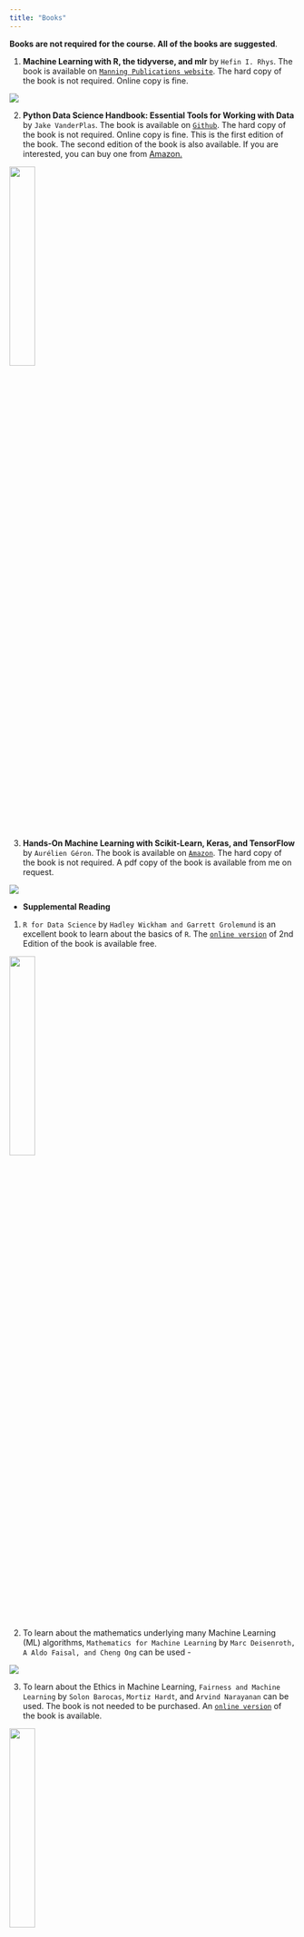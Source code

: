 ```yaml
---
title: "Books"
---
```


**Books are not required for the course. All of the books are suggested**. 

1. **Machine Learning with R, the tidyverse, and mlr** by `Hefin I. Rhys`.
The book is available on [`Manning Publications website`](https://www.manning.com/books/machine-learning-with-r-the-tidyverse-and-mlr). The hard copy of the book is not required. Online copy is fine. 

![](images/mlr.jpg){fig-align="center"}


2. **Python Data Science Handbook: Essential Tools for Working with Data** by `Jake VanderPlas`. The book is available on [`Github`](https://jakevdp.github.io/PythonDataScienceHandbook/). The hard copy of the book is not required. Online copy is fine. This is the first edition of the book. The second edition of the book is also available. If you are interested, you can buy one from [Amazon.](https://www.amazon.com/Python-Data-Science-Handbook-Essential/dp/1098121228/ref=asc_df_1098121228/?tag=hyprod-20&linkCode=df0&hvadid=598359496472&hvpos=&hvnetw=g&hvrand=4220629731472346384&hvpone=&hvptwo=&hvqmt=&hvdev=c&hvdvcmdl=&hvlocint=&hvlocphy=1016344&hvtargid=pla-1660857166929&psc=1) 


![](images/python-data-science-handbook-pdf.jpg){width="30%" height="30%" fig-align="center"}

3. **Hands-On Machine Learning with Scikit-Learn, Keras, and TensorFlow** by `Aurélien Géron`.
The book is available on [`Amazon`](https://www.amazon.com/Hands-Machine-Learning-Scikit-Learn-TensorFlow/dp/1492032646). The hard copy of the book is not required. A pdf copy of the book is available from me on request.  

![](images/mlpython.jpg){fig-align="center"}


* **Supplemental Reading**

01. `R for Data Science` by `Hadley Wickham and Garrett Grolemund` is an excellent book to learn about the basics of `R`. The [`online version`](https://r4ds.hadley.nz/) of 2nd Edition of the book is available free. 

![](images/r4ds2.jpg){width="30%" height="30%" fig-align="center"}

02. To learn about the mathematics underlying many Machine Learning (ML) algorithms, `Mathematics for Machine Learning` by `Marc Deisenroth, A Aldo Faisal, and Cheng Ong` can be used - 

![](images/math.jpg){fig-align="center"}

03. To learn about the Ethics in Machine Learning, `Fairness and Machine Learning` by `Solon Barocas`, `Mortiz Hardt`, and `Arvind Narayanan` can be used. The book is not needed to be purchased. An [`online version`](https://fairmlbook.org/) of the book is available.

![](images/thumbnail_large.jpg){width="30%" height="30%" fig-align="center"}




